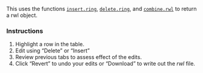 This uses the functions [`insert.ring`](https://rdrr.io/cran/dplR/man/insert.ring.html), [`delete.ring`](https://rdrr.io/cran/dplR/man/insert.ring.html), and  [`combine.rwl`](https://rdrr.io/cran/dplR/man/combine.rwl.html) to return a rwl object.

### Instructions

1. Highlight a row in the table. 
2. Edit using "Delete" or "Insert"
3. Review previous tabs to assess effect of the edits.
4. Click "Revert" to undo your edits or "Download" to write out the *rwl* file.
